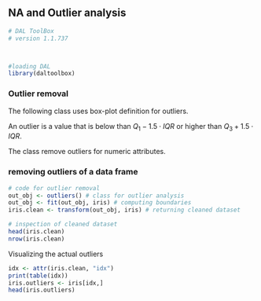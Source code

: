 ## NA and Outlier analysis

```r
# DAL ToolBox
# version 1.1.737



#loading DAL
library(daltoolbox) 
```

### Outlier removal
The following class uses box-plot definition for outliers.

An outlier is a value that is below than $Q_1 - 1.5 \cdot IQR$ or higher than $Q_3 + 1.5 \cdot IQR$.

The class remove outliers for numeric attributes. 

### removing outliers of a data frame

```r
# code for outlier removal
out_obj <- outliers() # class for outlier analysis
out_obj <- fit(out_obj, iris) # computing boundaries
iris.clean <- transform(out_obj, iris) # returning cleaned dataset

# inspection of cleaned dataset
head(iris.clean)
nrow(iris.clean)
```

Visualizing the actual outliers

```r
idx <- attr(iris.clean, "idx")
print(table(idx))
iris.outliers <- iris[idx,]
head(iris.outliers)
```

